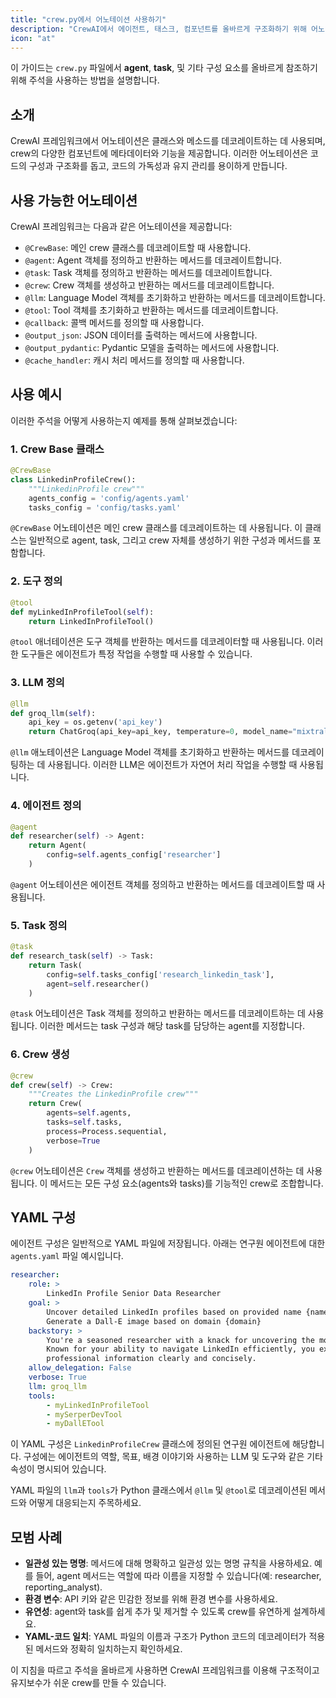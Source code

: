 ```yaml
---
title: "crew.py에서 어노테이션 사용하기"
description: "CrewAI에서 에이전트, 태스크, 컴포넌트를 올바르게 구조화하기 위해 어노테이션을 사용하는 방법을 알아보세요."
icon: "at"
---
```


이 가이드는 `crew.py` 파일에서 **agent**, **task**, 및 기타 구성 요소를 올바르게 참조하기 위해 주석을 사용하는 방법을 설명합니다.

## 소개

CrewAI 프레임워크에서 어노테이션은 클래스와 메소드를 데코레이트하는 데 사용되며, crew의 다양한 컴포넌트에 메타데이터와 기능을 제공합니다. 이러한 어노테이션은 코드의 구성과 구조화를 돕고, 코드의 가독성과 유지 관리를 용이하게 만듭니다.

## 사용 가능한 어노테이션

CrewAI 프레임워크는 다음과 같은 어노테이션을 제공합니다:

- `@CrewBase`: 메인 crew 클래스를 데코레이트할 때 사용합니다.
- `@agent`: Agent 객체를 정의하고 반환하는 메서드를 데코레이트합니다.
- `@task`: Task 객체를 정의하고 반환하는 메서드를 데코레이트합니다.
- `@crew`: Crew 객체를 생성하고 반환하는 메서드를 데코레이트합니다.
- `@llm`: Language Model 객체를 초기화하고 반환하는 메서드를 데코레이트합니다.
- `@tool`: Tool 객체를 초기화하고 반환하는 메서드를 데코레이트합니다.
- `@callback`: 콜백 메서드를 정의할 때 사용합니다.
- `@output_json`: JSON 데이터를 출력하는 메서드에 사용합니다.
- `@output_pydantic`: Pydantic 모델을 출력하는 메서드에 사용합니다.
- `@cache_handler`: 캐시 처리 메서드를 정의할 때 사용합니다.

## 사용 예시

이러한 주석을 어떻게 사용하는지 예제를 통해 살펴보겠습니다:

### 1. Crew Base 클래스

```python
@CrewBase
class LinkedinProfileCrew():
    """LinkedinProfile crew"""
    agents_config = 'config/agents.yaml'
    tasks_config = 'config/tasks.yaml'
```

`@CrewBase` 어노테이션은 메인 crew 클래스를 데코레이트하는 데 사용됩니다. 이 클래스는 일반적으로 agent, task, 그리고 crew 자체를 생성하기 위한 구성과 메서드를 포함합니다.

### 2. 도구 정의

```python
@tool
def myLinkedInProfileTool(self):
    return LinkedInProfileTool()
```

`@tool` 애너테이션은 도구 객체를 반환하는 메서드를 데코레이터할 때 사용됩니다. 이러한 도구들은 에이전트가 특정 작업을 수행할 때 사용할 수 있습니다.

### 3. LLM 정의

```python
@llm
def groq_llm(self):
    api_key = os.getenv('api_key')
    return ChatGroq(api_key=api_key, temperature=0, model_name="mixtral-8x7b-32768")
```

`@llm` 애노테이션은 Language Model 객체를 초기화하고 반환하는 메서드를 데코레이팅하는 데 사용됩니다. 이러한 LLM은 에이전트가 자연어 처리 작업을 수행할 때 사용됩니다.

### 4. 에이전트 정의

```python
@agent
def researcher(self) -> Agent:
    return Agent(
        config=self.agents_config['researcher']
    )
```

`@agent` 어노테이션은 에이전트 객체를 정의하고 반환하는 메서드를 데코레이트할 때 사용됩니다.

### 5. Task 정의

```python
@task
def research_task(self) -> Task:
    return Task(
        config=self.tasks_config['research_linkedin_task'],
        agent=self.researcher()
    )
```

`@task` 어노테이션은 Task 객체를 정의하고 반환하는 메서드를 데코레이트하는 데 사용됩니다. 이러한 메서드는 task 구성과 해당 task를 담당하는 agent를 지정합니다.

### 6. Crew 생성

```python
@crew
def crew(self) -> Crew:
    """Creates the LinkedinProfile crew"""
    return Crew(
        agents=self.agents,
        tasks=self.tasks,
        process=Process.sequential,
        verbose=True
    )
``` 

`@crew` 어노테이션은 `Crew` 객체를 생성하고 반환하는 메서드를 데코레이션하는 데 사용됩니다. 이 메서드는 모든 구성 요소(agents와 tasks)를 기능적인 crew로 조합합니다.

## YAML 구성

에이전트 구성은 일반적으로 YAML 파일에 저장됩니다. 아래는 연구원 에이전트에 대한 `agents.yaml` 파일 예시입니다.

```yaml
researcher:
    role: >
        LinkedIn Profile Senior Data Researcher
    goal: >
        Uncover detailed LinkedIn profiles based on provided name {name} and domain {domain}
        Generate a Dall-E image based on domain {domain}
    backstory: >
        You're a seasoned researcher with a knack for uncovering the most relevant LinkedIn profiles.
        Known for your ability to navigate LinkedIn efficiently, you excel at gathering and presenting
        professional information clearly and concisely.
    allow_delegation: False
    verbose: True
    llm: groq_llm
    tools:
        - myLinkedInProfileTool
        - mySerperDevTool
        - myDallETool
```

이 YAML 구성은 `LinkedinProfileCrew` 클래스에 정의된 연구원 에이전트에 해당합니다. 구성에는 에이전트의 역할, 목표, 배경 이야기와 사용하는 LLM 및 도구와 같은 기타 속성이 명시되어 있습니다.

YAML 파일의 `llm`과 `tools`가 Python 클래스에서 `@llm` 및 `@tool`로 데코레이션된 메서드와 어떻게 대응되는지 주목하세요.

## 모범 사례

- **일관성 있는 명명**: 메서드에 대해 명확하고 일관성 있는 명명 규칙을 사용하세요. 예를 들어, agent 메서드는 역할에 따라 이름을 지정할 수 있습니다(예: researcher, reporting_analyst).
- **환경 변수**: API 키와 같은 민감한 정보를 위해 환경 변수를 사용하세요.
- **유연성**: agent와 task를 쉽게 추가 및 제거할 수 있도록 crew를 유연하게 설계하세요.
- **YAML-코드 일치**: YAML 파일의 이름과 구조가 Python 코드의 데코레이터가 적용된 메서드와 정확히 일치하는지 확인하세요.

이 지침을 따르고 주석을 올바르게 사용하면 CrewAI 프레임워크를 이용해 구조적이고 유지보수가 쉬운 crew를 만들 수 있습니다.
